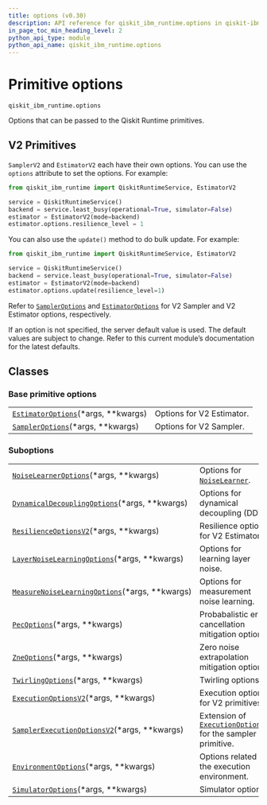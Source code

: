 ```yaml
---
title: options (v0.30)
description: API reference for qiskit_ibm_runtime.options in qiskit-ibm-runtime v0.30
in_page_toc_min_heading_level: 2
python_api_type: module
python_api_name: qiskit_ibm_runtime.options
---
```


<span id="primitive-options-qiskit-ibm-runtime-options" />

<span id="module-qiskit_ibm_runtime.options" />

# Primitive options

`qiskit_ibm_runtime.options`

Options that can be passed to the Qiskit Runtime primitives.

## V2 Primitives

`SamplerV2` and `EstimatorV2` each have their own options. You can use the `options` attribute to set the options. For example:

```python
from qiskit_ibm_runtime import QiskitRuntimeService, EstimatorV2

service = QiskitRuntimeService()
backend = service.least_busy(operational=True, simulator=False)
estimator = EstimatorV2(mode=backend)
estimator.options.resilience_level = 1
```

You can also use the `update()` method to do bulk update. For example:

```python
from qiskit_ibm_runtime import QiskitRuntimeService, EstimatorV2

service = QiskitRuntimeService()
backend = service.least_busy(operational=True, simulator=False)
estimator = EstimatorV2(mode=backend)
estimator.options.update(resilience_level=1)
```

Refer to [`SamplerOptions`](qiskit_ibm_runtime.options.SamplerOptions "qiskit_ibm_runtime.options.SamplerOptions") and [`EstimatorOptions`](qiskit_ibm_runtime.options.EstimatorOptions "qiskit_ibm_runtime.options.EstimatorOptions") for V2 Sampler and V2 Estimator options, respectively.

<Admonition title="Note" type="note">
  If an option is not specified, the server default value is used. The default values are subject to change. Refer to this current module’s documentation for the latest defaults.
</Admonition>

## Classes

### Base primitive options

|                                                                                                                                     |                           |
| ----------------------------------------------------------------------------------------------------------------------------------- | ------------------------- |
| [`EstimatorOptions`](qiskit_ibm_runtime.options.EstimatorOptions "qiskit_ibm_runtime.options.EstimatorOptions")(\*args, \*\*kwargs) | Options for V2 Estimator. |
| [`SamplerOptions`](qiskit_ibm_runtime.options.SamplerOptions "qiskit_ibm_runtime.options.SamplerOptions")(\*args, \*\*kwargs)       | Options for V2 Sampler.   |

### Suboptions

|                                                                                                                                                                      |                                                                                                                                                               |
| -------------------------------------------------------------------------------------------------------------------------------------------------------------------- | ------------------------------------------------------------------------------------------------------------------------------------------------------------- |
| [`NoiseLearnerOptions`](qiskit_ibm_runtime.options.NoiseLearnerOptions "qiskit_ibm_runtime.options.NoiseLearnerOptions")(\*args, \*\*kwargs)                         | Options for [`NoiseLearner`](qiskit_ibm_runtime.noise_learner.NoiseLearner "qiskit_ibm_runtime.noise_learner.NoiseLearner").                                  |
| [`DynamicalDecouplingOptions`](qiskit_ibm_runtime.options.DynamicalDecouplingOptions "qiskit_ibm_runtime.options.DynamicalDecouplingOptions")(\*args, \*\*kwargs)    | Options for dynamical decoupling (DD).                                                                                                                        |
| [`ResilienceOptionsV2`](qiskit_ibm_runtime.options.ResilienceOptionsV2 "qiskit_ibm_runtime.options.ResilienceOptionsV2")(\*args, \*\*kwargs)                         | Resilience options for V2 Estimator.                                                                                                                          |
| [`LayerNoiseLearningOptions`](qiskit_ibm_runtime.options.LayerNoiseLearningOptions "qiskit_ibm_runtime.options.LayerNoiseLearningOptions")(\*args, \*\*kwargs)       | Options for learning layer noise.                                                                                                                             |
| [`MeasureNoiseLearningOptions`](qiskit_ibm_runtime.options.MeasureNoiseLearningOptions "qiskit_ibm_runtime.options.MeasureNoiseLearningOptions")(\*args, \*\*kwargs) | Options for measurement noise learning.                                                                                                                       |
| [`PecOptions`](qiskit_ibm_runtime.options.PecOptions "qiskit_ibm_runtime.options.PecOptions")(\*args, \*\*kwargs)                                                    | Probabalistic error cancellation mitigation options.                                                                                                          |
| [`ZneOptions`](qiskit_ibm_runtime.options.ZneOptions "qiskit_ibm_runtime.options.ZneOptions")(\*args, \*\*kwargs)                                                    | Zero noise extrapolation mitigation options.                                                                                                                  |
| [`TwirlingOptions`](qiskit_ibm_runtime.options.TwirlingOptions "qiskit_ibm_runtime.options.TwirlingOptions")(\*args, \*\*kwargs)                                     | Twirling options.                                                                                                                                             |
| [`ExecutionOptionsV2`](qiskit_ibm_runtime.options.ExecutionOptionsV2 "qiskit_ibm_runtime.options.ExecutionOptionsV2")(\*args, \*\*kwargs)                            | Execution options for V2 primitives.                                                                                                                          |
| [`SamplerExecutionOptionsV2`](qiskit_ibm_runtime.options.SamplerExecutionOptionsV2 "qiskit_ibm_runtime.options.SamplerExecutionOptionsV2")(\*args, \*\*kwargs)       | Extension of [`ExecutionOptionsV2`](qiskit_ibm_runtime.options.ExecutionOptionsV2 "qiskit_ibm_runtime.options.ExecutionOptionsV2") for the sampler primitive. |
| [`EnvironmentOptions`](qiskit_ibm_runtime.options.EnvironmentOptions "qiskit_ibm_runtime.options.EnvironmentOptions")(\*args, \*\*kwargs)                            | Options related to the execution environment.                                                                                                                 |
| [`SimulatorOptions`](qiskit_ibm_runtime.options.SimulatorOptions "qiskit_ibm_runtime.options.SimulatorOptions")(\*args, \*\*kwargs)                                  | Simulator options.                                                                                                                                            |

